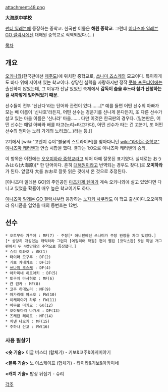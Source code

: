 attachment:48.png

'''大海原中学校'''

[[썬더 일레븐]]에 등장하는 중학교. 한국판 이름은 '''해원 중학교'''. 그런데 [[이나즈마 일레븐 GO 갤럭시]]에선 대해원 중학교로 직역되었다.(…)

[[목차]]

== 개요 ==
[[오키나와]](한국판에선 [[제주도]])에 위치한 중학교로, [[쓰나미 죠스케]]의 모교이다. 특이하게도 바다 위에 지어져 있는 학교이다. 상당한 실력을 자랑하지만 정작 [[풋볼 프론티어]]에는 출전하지 않았는데, 그 이유가 전날 있었던 축제에서 '''감독이 춤을 추느라 참가 신청하는걸 새까맣게 잊어먹었기 때문.'''

선수들이 전부 '신난다'라는 단어와 관련이 있다…….[* 예를 들면 어떤 선수의 아빠가 모는 배 이름이 '신나호'라든지, 어떤 선수는 경운기를 신나게 몬다든지, 또 다른 선수가 살고 있는 마을 이름은 '신나라' 마을……. 다만 이것은 한국판의 경우다. (일본판은, 어떤 선수는 매일 아빠와 배를 타고(노리=타고가다), 어떤 선수가 타는 건 고분기, 또 어떤 선수의 엄마는 노리 가게의 노리코(…)라는 등.)]

2기에서 [wiki:"고엔지 슈야"불꽃의 스트라이커]를 찾아다니던 [[wiki:"라이몬 중학교" 이나즈마 캐러밴]]과 연습 시합을 했다. 결과는 1:0으로 이나즈마 캐러밴의 승리.

이 항목은 이전에는 [[오오미하라 중학교]]라고 되어 아예 잘못된 표기였다. 실제로는 おうみはら(大海原)[* 한 단어이다. 흔히 [[대해원]]이라고 번역되는 경우도 잦다.]로 '''오미하라'''가 된다. 앞글자 大를 おお로 잘못 읽은 것에서 온 것으로 추정된다. 

[이나즈마 일레븐 GO]의 주인공인 [[마츠카제 텐마]]가 계속 오키나와에 살고 있었다면 다니고 있었을 확률이 매우 높은 학교이기도 하다.

[[이나즈마 일레븐 GO 갤럭시]]부터 등장하는 [[노자키 사쿠라]]도 이 학교 출신이다.오오미하라 유니폼을 입었을 때의 등번호는 12번.

== 선수 ==
 * 오토무라 가쿠야 : MF(7) - 주장[* 애니판에선 쓰나미가 주장 완장을 차고 있었다.][* 상당히 개성있는 캐릭터라 그런지 [에일리어 학원] 편이 짤린 [코믹스판] 5권 특별 개그편에서 두 4컷만화의 주역으로 등장했다.]
 * 슈리 이와오 : GK(1)
 * 타이라 모구루 : DF(2)
 * 기보 카네카츠 : DF(3)
 * [[쓰나미 조스케]] : DF(4)
 * 아카미네 히로아키 : DF(5)
 * 토구치 마사히로 : MF(6)
 * 캰 린카 : MF(8)
 * 코주 히데노리 : MF(9)
 * 아가리에 야스오 : FW(10)
 * 이케미야기 하루 : FW(11)
 * 아무로 미키오 : GK(12)
 * 오야도마리 나가세 : DF(13)
 * 즈케란 레이토 : MF(14)
 * 치넨 나오키 : MF(15)
 * 주하나 산고 : FW(16)

=== 사용 필살기 ===
'''<슛 기술>'''
이글 버스터 (합체기) - 키보&코주&이케미야기

'''<블록 기술>'''
노 이스케이프 (합체기) - 타이라&기보&아카미네

'''<캐치 기술>'''
밥상 뒤집기 - 슈리

[[각주]]
